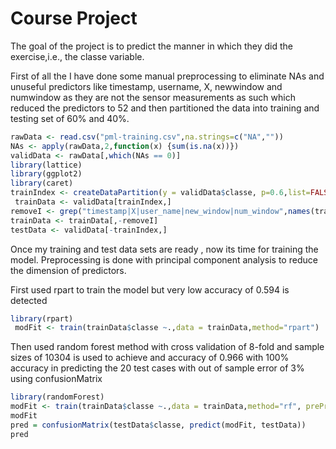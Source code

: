 Course Project
========================================================
The goal of the project is to predict the manner in which they did the exercise,i.e., the classe variable. 

First of all the I have done some manual preprocessing to eliminate NAs and unuseful predictors like timestamp, username, X, newwindow and numwindow as they are not the sensor measurements as such which reduced the predictors to 52
and then partitioned the data into training and testing set of 60% and 40%.

```r
rawData <- read.csv("pml-training.csv",na.strings=c("NA",""))
NAs <- apply(rawData,2,function(x) {sum(is.na(x))})
validData <- rawData[,which(NAs == 0)]
library(lattice)
library(ggplot2)
library(caret)
trainIndex <- createDataPartition(y = validData$classe, p=0.6,list=FALSE) 
 trainData <- validData[trainIndex,]
removeI <- grep("timestamp|X|user_name|new_window|num_window",names(trainData))
trainData <- trainData[,-removeI]
testData <- validData[-trainIndex,]
```

Once my training and test data sets are ready , now its time for training the model. Preprocessing is done with principal component analysis to reduce the dimension of predictors.

First used rpart to train the model but very low accuracy of 0.594 is detected
```r
library(rpart)
 modFit <- train(trainData$classe ~.,data = trainData,method="rpart")
```

Then used random forest method with cross validation of 8-fold and sample sizes of 10304 is used to achieve and accuracy of 0.966 with 100% accuracy in predicting the 20 test cases with out of sample error of 3% using confusionMatrix
```r
library(randomForest)
modFit <- train(trainData$classe ~.,data = trainData,method="rf", preProcess="pca", trControl = trainControl(method = "cv", number = 8), allowParallel = T)
modFit
pred = confusionMatrix(testData$classe, predict(modFit, testData))
pred
```
